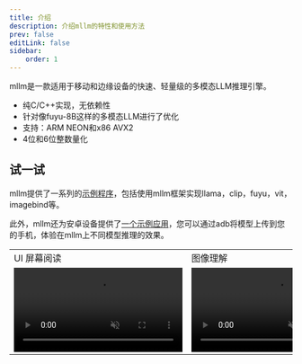 ```yaml
---
title: 介绍
description: 介绍mllm的特性和使用方法
prev: false
editLink: false
sidebar:
    order: 1
---
```


mllm是一款适用于移动和边缘设备的快速、轻量级的多模态LLM推理引擎。

* 纯C/C++实现，无依赖性
* 针对像fuyu-8B这样的多模态LLM进行了优化
* 支持：ARM NEON和x86 AVX2
* 4位和6位整数量化


## 试一试
mllm提供了一系列的[示例程序](https://github.com/UbiquitousLearning/mllm/examples)，包括使用mllm框架实现llama，clip，fuyu，vit，imagebind等。

此外，mllm还为安卓设备提供了[一个示例应用](https://github.com/UbiquitousLearning/mllm/android)，您可以通过adb将模型上传到您的手机，体验在mllm上不同模型推理的效果。

<table>
    <tr>
        <td>UI 屏幕阅读</td>
        <td>图像理解</td>
        <td>LLM 文字聊天</td>
    </tr>
    <tr>
        <td> <video loop controls="controls" muted auto-play src="/demo1.mp4"/> </td>
        <td> <video loop controls="controls" muted auto-play  src="/demo2.mp4"/> </td>
        <td>  <video loop controls="controls" muted auto-play  src="/demo3.mp4"/> </td>
    </tr>
</table>